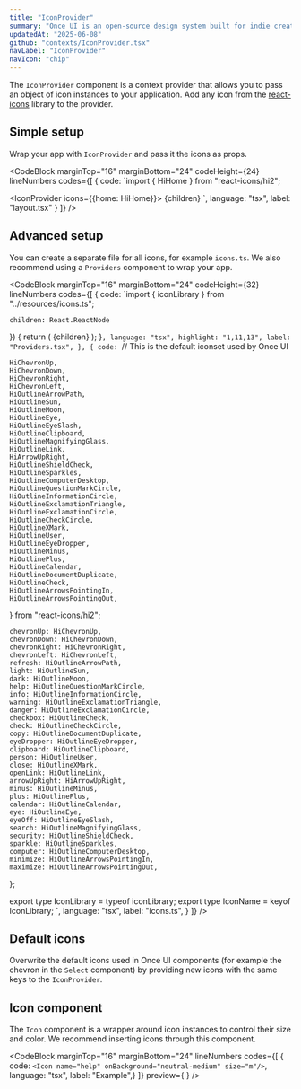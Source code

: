 ```yaml
---
title: "IconProvider"
summary: "Once UI is an open-source design system built for indie creators, small teams, and startups to fuel the next generation of web applications."
updatedAt: "2025-06-08"
github: "contexts/IconProvider.tsx"
navLabel: "IconProvider"
navIcon: "chip"
---
```


The `IconProvider` component is a context provider that allows you to pass an object of icon instances to your application. Add any icon from the [react-icons](https://react-icons.github.io/react-icons/) library to the provider.

## Simple setup

Wrap your app with `IconProvider` and pass it the icons as props.

<CodeBlock
  marginTop="16"
  marginBottom="24"
  codeHeight={24}
  lineNumbers
  codes={[
    {
      code:
`import { HiHome } from "react-icons/hi2";

<IconProvider icons={{home: HiHome}}>
    {children}
</IconProvider>`,
      language: "tsx",
      label: "layout.tsx"
    }
  ]}
/>

## Advanced setup

You can create a separate file for all icons, for example `icons.ts`. We also recommend using a `Providers` component to wrap your app.

<CodeBlock
  marginTop="16"
  marginBottom="24"
  codeHeight={32}
  lineNumbers
  codes={[
    {
      code:
`import { iconLibrary } from "../resources/icons.ts";

    children: React.ReactNode
}) {
    return (
      <ThemeProvider>
        <DataThemeProvider>
          <ToastProvider>
            <IconProvider icons={iconLibrary}>
              {children}
            </IconProvider>
          </ToastProvider>
        </DataThemeProvider>
      </ThemeProvider>
    );
}`,
      language: "tsx",
      highlight: "1,11,13",
      label: "Providers.tsx",
    },
    {
    code:
`// This is the default iconset used by Once UI

    HiChevronUp,
    HiChevronDown,
    HiChevronRight,
    HiChevronLeft,
    HiOutlineArrowPath,
    HiOutlineSun,
    HiOutlineMoon,
    HiOutlineEye,
    HiOutlineEyeSlash,
    HiOutlineClipboard,
    HiOutlineMagnifyingGlass,
    HiOutlineLink,
    HiArrowUpRight,
    HiOutlineShieldCheck,
    HiOutlineSparkles,
    HiOutlineComputerDesktop,
    HiOutlineQuestionMarkCircle,
    HiOutlineInformationCircle,
    HiOutlineExclamationTriangle,
    HiOutlineExclamationCircle,
    HiOutlineCheckCircle,
    HiOutlineXMark,
    HiOutlineUser,
    HiOutlineEyeDropper,
    HiOutlineMinus,
    HiOutlinePlus,
    HiOutlineCalendar,
    HiOutlineDocumentDuplicate,
    HiOutlineCheck,
    HiOutlineArrowsPointingIn,
    HiOutlineArrowsPointingOut,
} from "react-icons/hi2";

    chevronUp: HiChevronUp,
    chevronDown: HiChevronDown,
    chevronRight: HiChevronRight,
    chevronLeft: HiChevronLeft,
    refresh: HiOutlineArrowPath,
    light: HiOutlineSun,
    dark: HiOutlineMoon,
    help: HiOutlineQuestionMarkCircle,
    info: HiOutlineInformationCircle,
    warning: HiOutlineExclamationTriangle,
    danger: HiOutlineExclamationCircle,
    checkbox: HiOutlineCheck,
    check: HiOutlineCheckCircle,
    copy: HiOutlineDocumentDuplicate,
    eyeDropper: HiOutlineEyeDropper,
    clipboard: HiOutlineClipboard,
    person: HiOutlineUser,
    close: HiOutlineXMark,
    openLink: HiOutlineLink,
    arrowUpRight: HiArrowUpRight,
    minus: HiOutlineMinus,
    plus: HiOutlinePlus,
    calendar: HiOutlineCalendar,
    eye: HiOutlineEye,
    eyeOff: HiOutlineEyeSlash,
    search: HiOutlineMagnifyingGlass,
    security: HiOutlineShieldCheck,
    sparkle: HiOutlineSparkles,
    computer: HiOutlineComputerDesktop,
    minimize: HiOutlineArrowsPointingIn,
    maximize: HiOutlineArrowsPointingOut,
};

export type IconLibrary = typeof iconLibrary;
export type IconName = keyof IconLibrary;
`,
    language: "tsx",
    label: "icons.ts",
  }
  ]}
/>

## Default icons

Overwrite the default icons used in Once UI components (for example the chevron in the `Select` component) by providing new icons with the same keys to the `IconProvider`.

## Icon component

The <SmartLink suffixIcon="arrowUpRight" href="/once-ui/components/icon">`Icon`</SmartLink> component is a wrapper around icon instances to control their size and color. We recommend
inserting icons through this component.

<CodeBlock
  marginTop="16"
  marginBottom="24"
  lineNumbers
  codes={[
    {
      code:
`<Icon
    name="help"
    onBackground="neutral-medium"
    size="m"/>`,
    language: "tsx",
    label: "Example",}
  ]}
  preview={<Row gap="24" wrap>
      <Icon name="rocket" size="m" />
      <Icon name="close" size="m" />
      <Icon name="check" size="m" />
      <Icon name="info" size="m" />
      <Icon name="warning" size="m" />
      <Icon name="chevronDown" size="m" />
      <Icon name="search" size="m" />
    </Row>}
/>